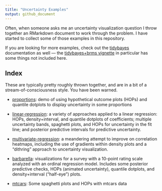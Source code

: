 ```yaml
---
title: "Uncertainty Examples"
output: github_document
---
```


Often, when someone asks me an uncertainty visualization question I throw together an RMarkdown document to work through the problem. I have started to collect some of those examples in this repository. 

If you are looking for more examples, check out the [tidybayes](http://mjskay.github.io/tidybayes/) documentation as well --- the [tidybayes+brms vignette](http://mjskay.github.io/tidybayes/articles/tidy-brms.html) in particular has some things not included here.


## Index

These are typically pretty roughly thrown together, and are in a bit of a stream-of-consciousness style. You have been warned.


- [proportions](proportions.md): demo of using hypothetical outcome plots (HOPs) and quantile dotplots to display uncertainty in some proportions

- [linear-regression](linear-regression.md): a variety of approaches applied to a linear regression: HOPs, density+interval, and quantile dotplots of coefficients; multiple uncertainty bands, spaghetti plots, and HOPs for uncertainty in the fit line; and posterior predictive intervals for predictive uncertainty.

- [multivariate-regression](multivariate-regression.md): a meandering attempt to improve on correlation heatmaps, including the use of gradients within density plots and a "dithring" approach to uncertainty visualization.

- [barbarella](barbarella.md): visualizations for a survey with a 10-point rating scale analyzed with an ordinal regression model. Includes some posterior predictive checks, HOPs (animated uncertainty), quantile dotplots, and density+interval ("half-eye") plots.

- [mtcars](mtcars.md): Some spaghetti plots and HOPs with mtcars data
